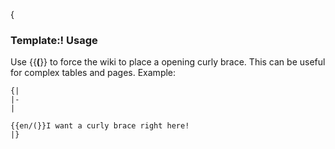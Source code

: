 {<noinclude>
===Template:! Usage===
Use <nowiki>{{</nowiki>'''('''}} to force the wiki to place a opening curly brace.  This can be useful for complex tables and pages. Example:
<pre>
{|
|-
|

{{en/(}}I want a curly brace right here!
|}
</pre>
</noinclude>